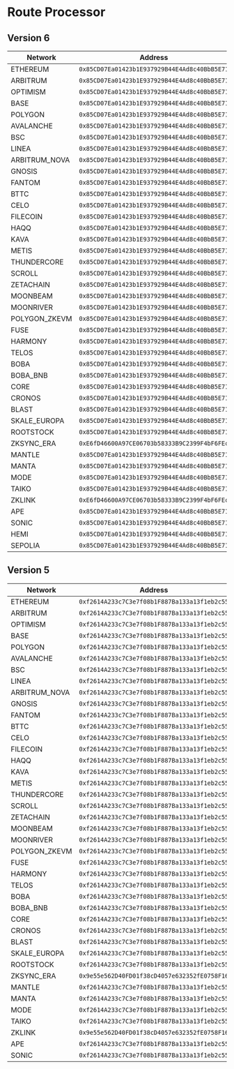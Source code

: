 # Route Processor

## Version 6

| Network            | Address                                        |
|--------------------|------------------------------------------------|
| ETHEREUM           | `0x85CD07Ea01423b1E937929B44E4Ad8c40BbB5E71`   |
| ARBITRUM           | `0x85CD07Ea01423b1E937929B44E4Ad8c40BbB5E71`   |
| OPTIMISM           | `0x85CD07Ea01423b1E937929B44E4Ad8c40BbB5E71`   |
| BASE               | `0x85CD07Ea01423b1E937929B44E4Ad8c40BbB5E71`   |
| POLYGON            | `0x85CD07Ea01423b1E937929B44E4Ad8c40BbB5E71`   |
| AVALANCHE          | `0x85CD07Ea01423b1E937929B44E4Ad8c40BbB5E71`   |
| BSC                | `0x85CD07Ea01423b1E937929B44E4Ad8c40BbB5E71`   |
| LINEA              | `0x85CD07Ea01423b1E937929B44E4Ad8c40BbB5E71`   |
| ARBITRUM_NOVA      | `0x85CD07Ea01423b1E937929B44E4Ad8c40BbB5E71`   |
| GNOSIS             | `0x85CD07Ea01423b1E937929B44E4Ad8c40BbB5E71`   |
| FANTOM             | `0x85CD07Ea01423b1E937929B44E4Ad8c40BbB5E71`   |
| BTTC               | `0x85CD07Ea01423b1E937929B44E4Ad8c40BbB5E71`   |
| CELO               | `0x85CD07Ea01423b1E937929B44E4Ad8c40BbB5E71`   |
| FILECOIN           | `0x85CD07Ea01423b1E937929B44E4Ad8c40BbB5E71`   |
| HAQQ               | `0x85CD07Ea01423b1E937929B44E4Ad8c40BbB5E71`   |
| KAVA               | `0x85CD07Ea01423b1E937929B44E4Ad8c40BbB5E71`   |
| METIS              | `0x85CD07Ea01423b1E937929B44E4Ad8c40BbB5E71`   |
| THUNDERCORE        | `0x85CD07Ea01423b1E937929B44E4Ad8c40BbB5E71`   |
| SCROLL             | `0x85CD07Ea01423b1E937929B44E4Ad8c40BbB5E71`   |
| ZETACHAIN          | `0x85CD07Ea01423b1E937929B44E4Ad8c40BbB5E71`   |
| MOONBEAM           | `0x85CD07Ea01423b1E937929B44E4Ad8c40BbB5E71`   |
| MOONRIVER          | `0x85CD07Ea01423b1E937929B44E4Ad8c40BbB5E71`   |
| POLYGON_ZKEVM      | `0x85CD07Ea01423b1E937929B44E4Ad8c40BbB5E71`   |
| FUSE               | `0x85CD07Ea01423b1E937929B44E4Ad8c40BbB5E71`   |
| HARMONY            | `0x85CD07Ea01423b1E937929B44E4Ad8c40BbB5E71`   |
| TELOS              | `0x85CD07Ea01423b1E937929B44E4Ad8c40BbB5E71`   |
| BOBA               | `0x85CD07Ea01423b1E937929B44E4Ad8c40BbB5E71`   |
| BOBA_BNB           | `0x85CD07Ea01423b1E937929B44E4Ad8c40BbB5E71`   |
| CORE               | `0x85CD07Ea01423b1E937929B44E4Ad8c40BbB5E71`   |
| CRONOS             | `0x85CD07Ea01423b1E937929B44E4Ad8c40BbB5E71`   |
| BLAST              | `0x85CD07Ea01423b1E937929B44E4Ad8c40BbB5E71`   |
| SKALE_EUROPA       | `0x85CD07Ea01423b1E937929B44E4Ad8c40BbB5E71`   |
| ROOTSTOCK          | `0x85CD07Ea01423b1E937929B44E4Ad8c40BbB5E71`   |
| ZKSYNC_ERA         | `0xE6fD46600A97CE06703b58333B9C2399F4bF6FEc`   |
| MANTLE             | `0x85CD07Ea01423b1E937929B44E4Ad8c40BbB5E71`   |
| MANTA              | `0x85CD07Ea01423b1E937929B44E4Ad8c40BbB5E71`   |
| MODE               | `0x85CD07Ea01423b1E937929B44E4Ad8c40BbB5E71`   |
| TAIKO              | `0x85CD07Ea01423b1E937929B44E4Ad8c40BbB5E71`   |
| ZKLINK             | `0xE6fD46600A97CE06703b58333B9C2399F4bF6FEc`   |
| APE                | `0x85CD07Ea01423b1E937929B44E4Ad8c40BbB5E71`   |
| SONIC              | `0x85CD07Ea01423b1E937929B44E4Ad8c40BbB5E71`   |
| HEMI               | `0x85CD07Ea01423b1E937929B44E4Ad8c40BbB5E71`   |
| SEPOLIA            | `0x85CD07Ea01423b1E937929B44E4Ad8c40BbB5E71`   |


## Version 5

| Network          | Address                                      |
|------------------|----------------------------------------------|
| ETHEREUM         | `0xf2614A233c7C3e7f08b1F887Ba133a13f1eb2c55` |
| ARBITRUM         | `0xf2614A233c7C3e7f08b1F887Ba133a13f1eb2c55` |
| OPTIMISM         | `0xf2614A233c7C3e7f08b1F887Ba133a13f1eb2c55` |
| BASE             | `0xf2614A233c7C3e7f08b1F887Ba133a13f1eb2c55` |
| POLYGON          | `0xf2614A233c7C3e7f08b1F887Ba133a13f1eb2c55` |
| AVALANCHE        | `0xf2614A233c7C3e7f08b1F887Ba133a13f1eb2c55` |
| BSC              | `0xf2614A233c7C3e7f08b1F887Ba133a13f1eb2c55` |
| LINEA            | `0xf2614A233c7C3e7f08b1F887Ba133a13f1eb2c55` |
| ARBITRUM_NOVA    | `0xf2614A233c7C3e7f08b1F887Ba133a13f1eb2c55` |
| GNOSIS           | `0xf2614A233c7C3e7f08b1F887Ba133a13f1eb2c55` |
| FANTOM           | `0xf2614A233c7C3e7f08b1F887Ba133a13f1eb2c55` |
| BTTC             | `0xf2614A233c7C3e7f08b1F887Ba133a13f1eb2c55` |
| CELO             | `0xf2614A233c7C3e7f08b1F887Ba133a13f1eb2c55` |
| FILECOIN         | `0xf2614A233c7C3e7f08b1F887Ba133a13f1eb2c55` |
| HAQQ             | `0xf2614A233c7C3e7f08b1F887Ba133a13f1eb2c55` |
| KAVA             | `0xf2614A233c7C3e7f08b1F887Ba133a13f1eb2c55` |
| METIS            | `0xf2614A233c7C3e7f08b1F887Ba133a13f1eb2c55` |
| THUNDERCORE      | `0xf2614A233c7C3e7f08b1F887Ba133a13f1eb2c55` |
| SCROLL           | `0xf2614A233c7C3e7f08b1F887Ba133a13f1eb2c55` |
| ZETACHAIN        | `0xf2614A233c7C3e7f08b1F887Ba133a13f1eb2c55` |
| MOONBEAM         | `0xf2614A233c7C3e7f08b1F887Ba133a13f1eb2c55` |
| MOONRIVER        | `0xf2614A233c7C3e7f08b1F887Ba133a13f1eb2c55` |
| POLYGON_ZKEVM    | `0xf2614A233c7C3e7f08b1F887Ba133a13f1eb2c55` |
| FUSE             | `0xf2614A233c7C3e7f08b1F887Ba133a13f1eb2c55` |
| HARMONY          | `0xf2614A233c7C3e7f08b1F887Ba133a13f1eb2c55` |
| TELOS            | `0xf2614A233c7C3e7f08b1F887Ba133a13f1eb2c55` |
| BOBA             | `0xf2614A233c7C3e7f08b1F887Ba133a13f1eb2c55` |
| BOBA_BNB         | `0xf2614A233c7C3e7f08b1F887Ba133a13f1eb2c55` |
| CORE             | `0xf2614A233c7C3e7f08b1F887Ba133a13f1eb2c55` |
| CRONOS           | `0xf2614A233c7C3e7f08b1F887Ba133a13f1eb2c55` |
| BLAST            | `0xf2614A233c7C3e7f08b1F887Ba133a13f1eb2c55` |
| SKALE_EUROPA     | `0xf2614A233c7C3e7f08b1F887Ba133a13f1eb2c55` |
| ROOTSTOCK        | `0xf2614A233c7C3e7f08b1F887Ba133a13f1eb2c55` |
| ZKSYNC_ERA       | `0x9e55e562D40FD01f38cD4057e632352fE0758F16` |
| MANTLE           | `0xf2614A233c7C3e7f08b1F887Ba133a13f1eb2c55` |
| MANTA            | `0xf2614A233c7C3e7f08b1F887Ba133a13f1eb2c55` |
| MODE             | `0xf2614A233c7C3e7f08b1F887Ba133a13f1eb2c55` |
| TAIKO            | `0xf2614A233c7C3e7f08b1F887Ba133a13f1eb2c55` |
| ZKLINK           | `0x9e55e562D40FD01f38cD4057e632352fE0758F16` |
| APE              | `0xf2614A233c7C3e7f08b1F887Ba133a13f1eb2c55` |
| SONIC            | `0xf2614A233c7C3e7f08b1F887Ba133a13f1eb2c55` |
